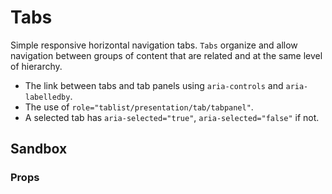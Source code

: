 
# Tabs

Simple responsive horizontal navigation tabs. `Tabs` organize and allow navigation between groups of content that are related and at the same level of hierarchy.

- The link between tabs and tab panels using `aria-controls` and `aria-labelledby`.
- The use of `role="tablist/presentation/tab/tabpanel"`.
- A selected tab has `aria-selected="true"`, `aria-selected="false"` if not.

<Canvas withSource="open">
    <Story id="components-tabs--basic" />
</Canvas>

## Sandbox

<Story id="components-tabs--sandbox" />

### Props

<div class="hidden">
    <Primary />
</div>

<ArgsTable of={Tabs} />
